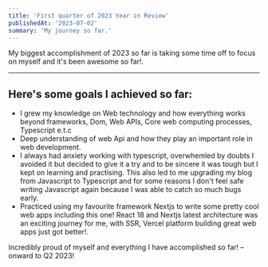```yaml
---
title: 'First quarter of 2023 Year in Review'
publishedAt: '2023-07-02'
summary: 'My journey so far.'
---
```


My biggest accomplishment of 2023 so far is taking some time off to focus on myself and it's been awesome so far!.

---

## Here's some goals I achieved so far:

- I grew my knowledge on Web technology and how everything works beyond frameworks, Dom, Web APIs, Core web computing processes, Typescript e.t.c
- Deep understanding of web Api and how they play an important role in web development.
- I always had anxiety working with typescript, overwhemled by doubts I avoided it but decided to give it a try and to be sincere it was tough but I kept on learning and practising. This also led to me upgrading my blog from Javascript to Typescript and for some reasons I don't feel safe writing Javascript again because I was able to catch so much bugs early.
- Practiced using my favourite framework Nextjs to write some pretty cool web apps including this one! React 18 and Nextjs latest architecture was an exciting journey for me, with SSR, Vercel platform building great web apps just got better!.




Incredibly proud of myself and everything I have accomplished so far! – onward to Q2 2023!
